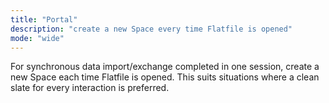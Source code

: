 ```yaml
---
title: "Portal"
description: "create a new Space every time Flatfile is opened"
mode: "wide"
---
```


For synchronous data import/exchange completed in one session, create a new
Space each time Flatfile is opened. This suits situations where a clean slate
for every interaction is preferred.

<Snippet file="shared/dxpbanner.mdx" />

<Snippet file="shared/embed_concepts.mdx" />

<CardGroup cols={2}>
  <Card
    title="React"
    icon="react"
    href="/documentation/sdks/react/new_space_quickstart"
  />
  <Card
    title="Javascript"
    icon="js"
    href="/documentation/sdks/javascript/new_space_quickstart"
  />
  <Card
    title="Vue"
    icon="vuejs"
    href="/documentation/sdks/vue/new_space"
  />
  <Card
    title="Angular"
    icon="angular"
    href="/documentation/sdks/angular/new_space_quickstart"
  />
</CardGroup>